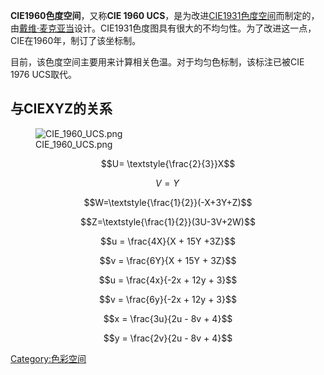 '''CIE1960色度空间'''，又称'''CIE 1960 UCS'''，是为改进[[CIE1931色度空间|CIE1931色度空间]]而制定的，由[[戴维·麦克亚当|戴维·麦克亚当]]设计。CIE1931色度图具有很大的不均匀性。为了改进这一点，CIE在1960年，制订了该坐标制。

目前，该色度空间主要用来计算相关色温。对于均匀色标制，该标注已被CIE 1976 UCS取代。

==与CIEXYZ的关系 ==

[[Image:CIE_1960_UCS.png|thumb]]
:<math>U= \textstyle{\frac{2}{3}}X</math>
:<math>V=Y\,</math>
:<math>W=\textstyle{\frac{1}{2}}(-X+3Y+Z)</math>
:<math>Z=\textstyle{\frac{1}{2}}(3U-3V+2W)</math>

:<math>u = \frac{4X}{X + 15Y +3Z}</math>
:<math>v = \frac{6Y}{X + 15Y + 3Z}</math>

:<math>u = \frac{4x}{-2x + 12y + 3}</math>
:<math>v = \frac{6y}{-2x + 12y + 3}</math>

:<math>x = \frac{3u}{2u - 8v + 4}</math>
:<math>y = \frac{2v}{2u - 8v + 4}</math>

[[Category:色彩空间|Category:色彩空间]]